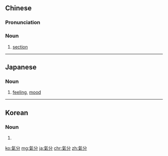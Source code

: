{{also|気分|气分}}
==Chinese==
{{zh-forms|s=气分}}

===Pronunciation===
{{zh-pron
|m=qìfēn,tl=y
|cat=n
}}

===Noun===
{{zh-noun}}

# {{lb|zh|medicine}} [[section]]

----

==Japanese==
{{ja-kanjitab|き|ぶん|yomi=o}}

===Noun===
{{ja-noun|きぶん|shin=気分}}

# [[feeling]], [[mood]]

----

==Korean==
{{ko-hanjatab}}

===Noun===
{{ko-noun|hj|hangeul=기분}}

# {{hanja form of|기분|[[feeling]], [[mood]]}}

[[ko:氣分]]
[[mg:氣分]]
[[ja:氣分]]
[[chr:氣分]]
[[zh:氣分]]